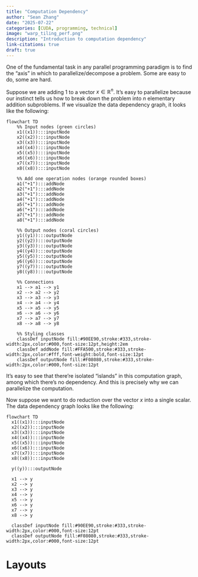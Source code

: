 ```yaml
---
title: "Computation Dependency"
author: "Sean Zhang"
date: "2025-07-22"
categories: [CUDA, programming, technical]
image: "warp_tiling_perf.png"
description: "Introduction to computation dependency"
link-citations: true
draft: true
---
```


One of the fundamental task in any parallel programming paradigm is to find the "axis" in which to parallelize/decompose a problem. Some are easy to do, some are hard.

Suppose we are adding $1$ to a vector $x\in \mathbb{R}^n$. It's easy to parallelize because our instinct tells us how to break down the problem into $n$ elementary addition subproblems. If we visualize the data dependency graph, it looks like the following:

```mermaid
flowchart TD
    %% Input nodes (green circles)
    x1((x1)):::inputNode
    x2((x2)):::inputNode  
    x3((x3)):::inputNode
    x4((x4)):::inputNode
    x5((x5)):::inputNode
    x6((x6)):::inputNode
    x7((x7)):::inputNode
    x8((x8)):::inputNode
    
    %% Add one operation nodes (orange rounded boxes)
    a1("+1"):::addNode
    a2("+1"):::addNode
    a3("+1"):::addNode
    a4("+1"):::addNode
    a5("+1"):::addNode
    a6("+1"):::addNode
    a7("+1"):::addNode
    a8("+1"):::addNode
    
    %% Output nodes (coral circles)
    y1((y1)):::outputNode
    y2((y2)):::outputNode
    y3((y3)):::outputNode
    y4((y4)):::outputNode
    y5((y5)):::outputNode
    y6((y6)):::outputNode
    y7((y7)):::outputNode
    y8((y8)):::outputNode
    
    %% Connections
    x1 --> a1 --> y1
    x2 --> a2 --> y2
    x3 --> a3 --> y3
    x4 --> a4 --> y4
    x5 --> a5 --> y5
    x6 --> a6 --> y6
    x7 --> a7 --> y7
    x8 --> a8 --> y8
    
    %% Styling classes
    classDef inputNode fill:#90EE90,stroke:#333,stroke-width:2px,color:#000,font-size:12pt,height:2em
    classDef addNode fill:#FFA500,stroke:#333,stroke-width:2px,color:#fff,font-weight:bold,font-size:12pt
    classDef outputNode fill:#F08080,stroke:#333,stroke-width:2px,color:#000,font-size:12pt
```

It's easy to see that there're isolated "islands" in this computation graph, among which there's no dependency. And this is precisely why we can parallelize the computation. 

Now suppose we want to do reduction over the vector $x$ into a single scalar. The data dependency graph looks like the following:

```mermaid
flowchart TD
  x1((x1)):::inputNode
  x2((x2)):::inputNode
  x3((x3)):::inputNode
  x4((x4)):::inputNode
  x5((x5)):::inputNode
  x6((x6)):::inputNode
  x7((x7)):::inputNode
  x8((x8)):::inputNode
  
  y((y)):::outputNode

  x1 --> y
  x2 --> y
  x3 --> y
  x4 --> y
  x5 --> y
  x6 --> y
  x7 --> y
  x8 --> y

  classDef inputNode fill:#90EE90,stroke:#333,stroke-width:2px,color:#000,font-size:12pt
  classDef outputNode fill:#F08080,stroke:#333,stroke-width:2px,color:#000,font-size:12pt
```


# Layouts

